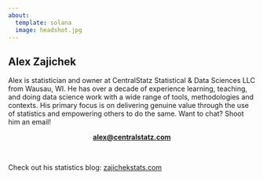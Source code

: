 ```yaml
---
about:
  template: solana
  image: headshot.jpg
---
```


## Alex Zajichek

Alex is statistician and owner at CentralStatz Statistical & Data Sciences LLC from Wausau, WI. He has over a decade of experience learning, teaching, and doing data science work with a wide range of tools, methodologies and contexts. His primary focus is on delivering genuine value through the use of statistics and empowering others to do the same. Want to chat? Shoot him an email!

<center>[**alex\@centralstatz.com**](mailto:alex@centralstatz.com)</center>

<br>

Check out his statistics blog: [zajichekstats.com](https://www.zajichekstats.com/)